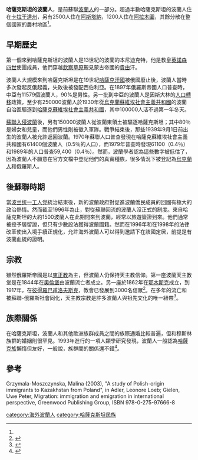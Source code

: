 {{NoteTA
|G1=地名
|T=zh-hant:哈薩克共和國的波蘭人;zh-hans:哈萨克斯坦的波兰人;
}}
{{no footnotes|time=2017-09-26T02:04:21+00:00}}
{{onesource|time=2017-09-26T02:04:21+00:00}}
{{Infobox Ethnic group
|group    = 哈薩克斯坦的波蘭人<br>Polacy w Kazachstanie<br>Поляки в Казахстане<br>Қазақстандағы поляктар
|population  = 29728（2019年）
|popplace = [[卡拉干達|卡拉干達]]<ref name="#1">{{harvnb|Poujol|2007|p=92}}</ref>、[[阿斯塔納|阿斯塔納]]、[[阿拉木圖|阿拉木圖]]
|langs    = 主要為[[俄語|俄語]]；只有12%聲稱懂[[波蘭語|波蘭語]]<ref>{{harvnb|Iglicka|1998|p=1001}}</ref>
|rels     = [[基督教|基督教]]
}}
'''哈薩克斯坦的波蘭人'''，是前蘇聯[[波蘭人|波蘭人]]的一部分。超過半數哈薩克斯坦的波蘭人住在[[卡拉干達州|卡拉干達州]]，另有2500人住在[[阿斯塔納|阿斯塔納]]，1200人住在[[阿拉木圖|阿拉木圖]]，其餘分散在整個國家的農村地區<ref name="#1"/>。

==早期歷史==
第一個來到哈薩克斯坦的波蘭人是13世紀的波蘭的本尼迪克特，他是教皇[[英諾森四世|英諾森四世]]使團成員，他們穿越[[欽察草原|欽察草原]]覲見蒙古帝國的[[貴由|貴由]]汗。

波蘭人大規模來到哈薩克斯坦是在19世紀[[哈薩克汗國|哈薩克汗國]]被俄國廢止後，波蘭人當時多次發起反俄起義，失敗後被發配西伯利亞。在1897年俄羅斯帝國人口普查時，中亞有11579個波蘭人，90%是男性。另一批到中亞的波蘭人是因斯大林的[[人口轉移|人口轉移]]政策，至少有250000波蘭人於1930年從[[烏克蘭蘇維埃社會主義共和國|烏克蘭蘇維埃社會主義共和國]]的波蘭自治區驅逐到[[哈薩克蘇維埃社會主義共和國|哈薩克蘇維埃社會主義共和國]]，其中100000人活不過第一年冬天。

[[蘇聯入侵波蘭|蘇聯入侵波蘭]]後，另有150000波蘭人從波蘭東領土被驅逐哈薩克斯坦；其中80％是婦女和兒童，而他們男性則被徵入軍隊。戰爭結束後，那些1939年9月1日前出生的波蘭人被允許返回波蘭。1970年蘇聯人口普查發現在哈薩克蘇維埃社會主義共和國有61400個波蘭人（0.5％的人口），而1979年普查時發現61100（0.4％）和1989年的人口普查59,400（0.4％）。然而，波蘭學者認為這些數字被低估了，因為波蘭人不願意在官方文檔中登記他們的真實種族，很多情況下被登記為[[烏克蘭人|烏克蘭人]]和俄羅斯人。

==後蘇聯時期==
當[[波兰统一工人党|波兰统一工人党]]統治結束後，新的波蘭政府對促進波蘭僑民成員的回國有極大的政治熱情。然而截至1996年為止，對從蘇聯回流的波蘭人沒正式的制度。來自哈薩克斯坦的大約1500波蘭人在此期間來到波蘭，經常以旅遊簽證到來。他們通常被授予居留證，但只有少數設法獲得波蘭國籍。然而在1996年和在1998年的法律改革使出入境手續正規化，允許海外波蘭人可以得到邀請下在該國定居，前提是有波蘭血統的證明。

==宗教==
雖然俄羅斯帝國是以[[東正教|東正教]]為主，但波蘭人仍保持天主教信仰。第一座波蘭天主教堂是在1844年在[[奧倫堡|奧倫堡]]由波蘭流亡者成立。另一座於1862年在[[鄂木斯克|鄂木斯克]]成立，到1917年，在[[彼得羅巴甫洛夫斯克|彼得羅巴甫洛夫斯克]]，教會已發展到3000名信眾<ref>{{harvnb|Poujol|2007|p=94}}</ref>。在多年的流亡和被蘇聯-俄羅斯社會同化，天主教宗教是許多波蘭人與祖先文化的唯一紐帶<ref>{{harvnb|Iglicka|1998|pp=998–999}}</ref>。

==族際關係==
在哈薩克斯坦，波蘭人和其他歐洲族群成員之間的族際通婚比較普遍，但和穆斯林族群的婚姻則很罕見。1993年進行的一項人類學研究發現，波蘭人一般認為[[哈薩克族|哈薩克族]]懶惰但友好，一般說，族群間的關係還不錯<ref>{{harvnb|Iglicka|1998|pp=1003–1006}}</ref>。

==參考==
Grzymala-Moszczynska, Malina (2003), "A study of Polish-origin immigrants to Kazakhstan from Poland", in Adler, Leonore Loeb; Gielen, Uwe Peter, Migration: immigration and emigration in international perspective, Greenwood Publishing Group, ISBN 978-0-275-97666-8

[[category:海外波蘭人|category:海外波蘭人]]
[[category:哈薩克斯坦民族|category:哈薩克斯坦民族]]